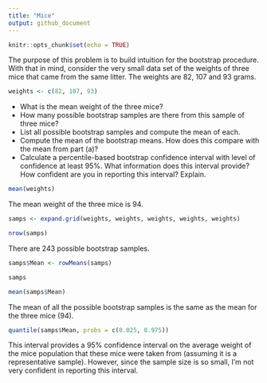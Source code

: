 ```yaml
---
title: "Mice"
output: github_document
---
```


```r
knitr::opts_chunk$set(echo = TRUE)
```

The purpose of this problem is to build intuition for the bootstrap procedure. With that in mind, 
consider the very small data set of the weights of three mice that came from the same litter. The 
weights are 82, 107 and 93 grams.

```r
weights <- c(82, 107, 93)
```

* What is the mean weight of the three mice?
* How many possible bootstrap samples are there from this sample of three mice?
* List all possible bootstrap samples and compute the mean of each.
* Compute the mean of the bootstrap means. How does this compare with the mean from part (a)?
* Calculate a percentile-based bootstrap confidence interval with level of confidence at least 95%.
  What information does this interval provide? How confident are you in reporting this interval?
  Explain.

```r
mean(weights)
```

The mean weight of the three mice is 94.

```r
samps <- expand.grid(weights, weights, weights, weights, weights)

nrow(samps)
```

There are 243 possible bootstrap samples.

```r
samps$Mean <- rowMeans(samps)

samps
```

```r
mean(samps$Mean)
```

The mean of all the possible bootstrap samples is the same as the mean for the three mice (94).

```r
quantile(samps$Mean, probs = c(0.025, 0.975))
```

This interval provides a 95% confidence interval on the average weight of the mice population
that these mice were taken from (assuming it is a representative sample). However, since the sample
size is so small, I'm not very confident in reporting this interval.